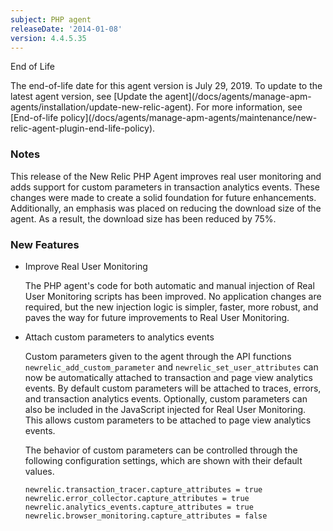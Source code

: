```yaml
---
subject: PHP agent
releaseDate: '2014-01-08'
version: 4.4.5.35
---
```


End of Life

<Callout variant="important">
  The end-of-life date for this agent version is July 29, 2019. To update to the latest agent version, see [Update the agent](/docs/agents/manage-apm-agents/installation/update-new-relic-agent). For more information, see [End-of-life policy](/docs/agents/manage-apm-agents/maintenance/new-relic-agent-plugin-end-life-policy).
</Callout>

### Notes

This release of the New Relic PHP Agent improves real user monitoring and adds support for custom parameters in transaction analytics events. These changes were made to create a solid foundation for future enhancements. Additionally, an emphasis was placed on reducing the download size of the agent. As a result, the download size has been reduced by 75%.

### New Features

* Improve Real User Monitoring

  The PHP agent's code for both automatic and manual injection of Real User Monitoring scripts has been improved. No application changes are required, but the new injection logic is simpler, faster, more robust, and paves the way for future improvements to Real User Monitoring.
* Attach custom parameters to analytics events

  Custom parameters given to the agent through the API functions `newrelic_add_custom_parameter` and `newrelic_set_user_attributes` can now be automatically attached to transaction and page view analytics events. By default custom parameters will be attached to traces, errors, and transaction analytics events. Optionally, custom parameters can also be included in the JavaScript injected for Real User Monitoring. This allows custom parameters to be attached to page view analytics events.

  The behavior of custom parameters can be controlled through the following configuration settings, which are shown with their default values.

  `newrelic.transaction_tracer.capture_attributes = true newrelic.error_collector.capture_attributes = true newrelic.analytics_events.capture_attributes = true newrelic.browser_monitoring.capture_attributes = false`
